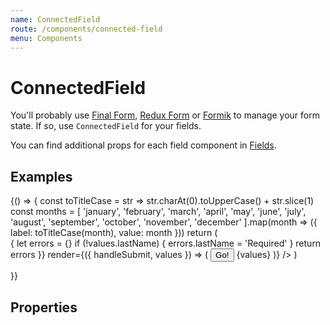 ```yaml
---
name: ConnectedField
route: /components/connected-field
menu: Components
---
```




# ConnectedField

You'll probably use [Final Form](https://github.com/final-form/react-final-form), [Redux Form](https://github.com/erikras/redux-form) or [Formik](https://github.com/jaredpalmer/formik) to manage your form state. If so, use `ConnectedField` for your fields.

You can find additional props for each field component in [Fields](/fields/file-upload).

## Examples

<Playground>
  {() => {
    const toTitleCase = str => str.charAt(0).toUpperCase() + str.slice(1)
    const months = [
      'january',
      'february',
      'march',
      'april',
      'may',
      'june',
      'july',
      'august',
      'september',
      'october',
      'november',
      'december'
    ].map(month => ({ label: toTitleCase(month), value: month }))
    return (
      <Form
        initialValues={{
          firstName: 'Fish',
          description: 'Fancy that',
          diet: 'herbivore',
          dogs: true,
          hungry: true,
          weekday: 'tuesday',
          partyDate: Date.now()
        }}
        onSubmit={console.debug}
        validate={values => {
          let errors = {}
          if (!values.lastName) {
            errors.lastName = 'Required'
          }
          return errors
        }}
        render={({ handleSubmit, values }) => (
          <form onSubmit={handleSubmit}>
            <ConnectedField
              name="firstName"
              component={InputText}
              placeholder="Boaty"
              label="First name"
            />
            <ConnectedField
              name="lastName"
              component={InputText}
              placeholder="McBoatface"
              label="Last name"
            />
            <ConnectedField
              name="telephone"
              component={InputText}
              type="tel"
              placeholder="123456789"
              label="Phone number"
            />
            <RadioGroup label="Dietary">
              <ConnectedField name="diet" component={InputRadio} value="vegan" label="Vegan" />
              <ConnectedField
                name="diet"
                component={InputRadio}
                value="herbivore"
                label="Herbivore"
              />
              <ConnectedField
                name="diet"
                component={InputRadio}
                value="omnivore"
                label="Omnivore"
                checked
              />
              <ConnectedField
                name="diet"
                component={InputRadio}
                value="carnivore"
                label="Carnivore"
              />
            </RadioGroup>
            <RadioGroup label="Favourite weekday" flexDirection="row" required>
              <ConnectedField name="weekday" component={RadioTab} value="monday" label="Monday" />
              <ConnectedField name="weekday" component={RadioTab} value="tuesday" label="Tuesday" />
              <ConnectedField
                name="weekday"
                component={RadioTab}
                value="wednesday"
                label="Wednesday"
                checked
              />
              <ConnectedField
                name="weekday"
                component={RadioTab}
                value="thursday"
                label="Thursday"
              />
              <ConnectedField name="weekday" component={RadioTab} value="friday" label="Friday" />
            </RadioGroup>
            <ConnectedField
              name="month"
              component={Select}
              options={months}
              value="february"
              label="Favourite month"
            />
            <ConnectedField name="hungry" component={Toggle} label="Hungry" />
            <FieldGroup label="Animals">
              <ConnectedField name="dogs" component={InputCheckbox} label="Dogs" checked />
              <ConnectedField name="cats" component={InputCheckbox} label="Cats" />
            </FieldGroup>
            <ConnectedField
              name="summary"
              component={InputTextarea}
              placeholder="Keep it short"
              label="Summary"
            />
            <ConnectedField
              name="description"
              component={MarkdownEditor}
              placeholder="Keep it sweet"
              label="Description"
            />
            <ConnectedField name="profile" component={FileUpload} label="Profile pic" />
            <ConnectedField name="partyDate" component={DateTimePicker} label="Party date" />
            <Button type="submit">Go!</Button>
            <DoczCodeBlock>{values}</DoczCodeBlock>
          </form>
        )}
      />
    )

}}

</Playground>

## Properties

<Props of={ConnectedField} />

